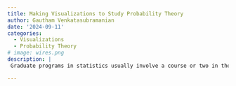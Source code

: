 ```yaml
---
title: Making Visualizations to Study Probability Theory
author: Gautham Venkatasubramanian
date: '2024-09-11'
categories:
  - Visualizations
  - Probability Theory
# image: wires.png
description: | 
 Graduate programs in statistics usually involve a course or two in the theory of probability to understand the structure and inner workings of common statistical methods. These classes introduce unfamiliar abstract topics and mathematical machinery like measure theory and fourier analysis, which need to be understood at least partially to make the connection to statistics. Is it possible to make graphic visualizations to obtain a partial understanding of these topics? In this talk, I present a few simple animations made using the manim library (used in the popular 3Blue1Brown videos), some of which had to be constructed during my attempt to study Probability Theory over the last year.

---
```


<!-- ![](wires.png) -->
